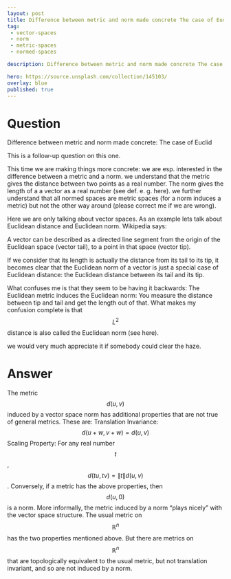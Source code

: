 ---
layout: post
title: Difference between metric and norm made concrete The case of Euclid
tag:
 - vector-spaces
 - norm
 - metric-spaces
 - normed-spaces

description: Difference between metric and norm made concrete The case of Euclid

hero: https://source.unsplash.com/collection/145103/
overlay: blue 
published: true
---

# Question 

Difference between metric and norm made concrete: The case of Euclid

<!--break-->


This is a follow-up question on this one.

This time we are  making things more concrete: we are  esp.
 interested in the difference between a metric and a norm.
 we understand that the metric gives the distance between two points as a real number.
 The norm gives the length of a a vector as a real number (see def.
 e.
g.
 here).
 we further understand that all normed spaces are metric spaces (for a norm induces a metric) but not the other way around (please correct me if we are  wrong).

Here we are  only talking about vector spaces.
 As an example lets talk about Euclidean distance and Euclidean norm.
 Wikipedia says:

A vector can be described as a
  directed line segment from the origin
  of the Euclidean space (vector tail),
  to a point in that space (vector tip).

  If we consider that its length is
  actually the distance from its tail to
  its tip, it becomes clear that the
  Euclidean norm of a vector is just a
  special case of Euclidean distance:
  the Euclidean distance between its
  tail and its tip.


What confuses me is that they seem to be having it backwards: The Euclidean metric induces the Euclidean norm: You measure the distance between tip and tail and get the length out of that.
 What makes my confusion complete is that $$L^2$$ distance is also called the Euclidean norm (see here).

we would very much appreciate it if somebody could clear the haze.


# Answer 


The metric $$d(u,v)$$ induced by a vector space norm has additional properties that are not true of general metrics. These are:
Translation Invariance: $$d(u+w,v+w)=d(u,v)$$
Scaling Property: For any real number $$t$$, $$d(tu,tv)=\|t\|d(u,v)$$.
Conversely, if a metric has the above properties, then $$d(u,0)$$ is a norm.
More informally, the metric induced by a norm "plays nicely" with the vector space structure.  The usual metric on $$\mathbb{R}^n$$ has the two properties mentioned above.  But there are metrics on $$\mathbb{R}^n$$ that are topologically equivalent to the usual metric, but not translation invariant, and so are not induced by a norm.


